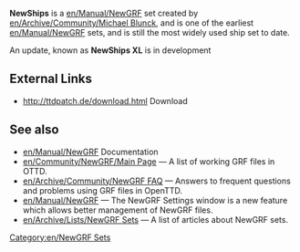 {{en/Infobox NewGRF|setname= NewShips
|screenshot=en/[http///grfcrawler.tt-forums.net/grf/3/newships75.png]|artist= Michael Blunck
|coder= Michael Blunck
|focus= Ships
|homepage= www.ttdpatch.de
|homepagename= Transport Tycoon - The New Graphics
|copyright= copyrighted
}}

'''NewShips''' is a [[en/Manual/NewGRF]] set created by [[en/Archive/Community/Michael Blunck]], and is one of the earliest [[en/Manual/NewGRF]] sets, and is still the most widely used ship set to date.

An update, known as '''NewShips XL''' is in development

==External Links==
*http://ttdpatch.de/download.html Download

== See also ==
* [[en/Manual/NewGRF]] Documentation
* [[en/Community/NewGRF/Main Page]] &mdash; A list of working GRF files in OTTD.
* [[en/Archive/Community/NewGRF FAQ]] &mdash; Answers to frequent questions and problems using GRF files in OpenTTD.
* [[en/Manual/NewGRF]] &mdash; The NewGRF Settings window is a new feature which allows better management of NewGRF files. 
* [[en/Archive/Lists/NewGRF Sets]] &mdash; A list of articles about NewGRF sets.

[[Category:en/NewGRF Sets]]